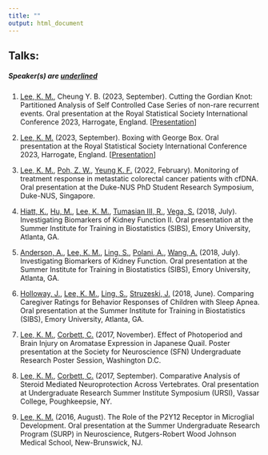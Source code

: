 ```yaml
---
title: ""
output: html_document
---
```


## Talks:
##### Speaker(s) are <u>underlined</u>
1. <u>Lee, K. M.</u>, Cheung Y. B. (2023, September). Cutting the Gordian Knot: Partitioned Analysis of Self Controlled Case Series of non-rare recurrent events. Oral presentation at the Royal Statistical Society International Conference 2023, Harrogate, England. [<a href="files/talks/Wednesday-AM-Kenneth-Lee.pptx" download>Presentation</a>]

2. <u>Lee, K. M.</u> (2023, September). Boxing with George Box. Oral presentation at the Royal Statistical Society International Conference 2023, Harrogate, England. [<a href="files/talks/Wednesday-PM-Kenneth-Lee-Significance.pptx" download>Presentation</a>]

3. <u>Lee, K. M.</u>, <u>Poh, Z. W.</u>, <u>Yeung K. F.</u> (2022, February). Monitoring of treatment response in metastatic colorectal cancer patients with cfDNA. Oral presentation at the Duke-NUS PhD Student Research Symposium, Duke-NUS, Singapore.

4. <u>Hiatt, K.</u>, <u>Hu, M.</u>, <u>Lee, K. M.</u>, <u>Tumasian III, R.</u>, <u>Vega, S.</u> (2018, July). Investigating Biomarkers of Kidney Function II. Oral presentation at the Summer Institute for Training in Biostatistics (SIBS), Emory University, Atlanta, GA.

5. <u>Anderson, A.</u>, <u>Lee, K. M.</u>, <u>Ling, S.</u>, <u>Polani, A.</u>, <u>Wang, A.</u> (2018, July). Investigating Biomarkers of Kidney Function. Oral presentation at the Summer Institute for Training in Biostatistics (SIBS), Emory University, Atlanta, GA.

6. <u>Holloway, J.</u>, <u>Lee, K. M.</u>, <u>Ling, S.</u>, <u>Struzeski, J.</u> (2018, June). Comparing Caregiver Ratings for Behavior Responses of Children with Sleep Apnea. Oral presentation at the Summer Institute for Training in Biostatistics (SIBS), Emory University, Atlanta, GA.

7. <u>Lee, K. M.</u>, <u>Corbett, C.</u> (2017, November). Effect of Photoperiod and Brain Injury on Aromatase Expression in Japanese Quail. Poster presentation at the Society for Neuroscience (SFN) Undergraduate Research Poster Session, Washington D.C.

8. <u>Lee, K. M.</u>, <u>Corbett, C.</u> (2017, September). Comparative Analysis of Steroid Mediated Neuroprotection Across Vertebrates. Oral presentation at Undergraduate Research Summer Institute Symposium (URSI), Vassar College, Poughkeepsie, NY.

9. <u>Lee, K. M.</u> (2016, August). The Role of the P2Y12 Receptor in Microglial Development. Oral presentation at the Summer Undergraduate Research Program (SURP) in Neuroscience, Rutgers-Robert Wood Johnson Medical School, New-Brunswick, NJ.

